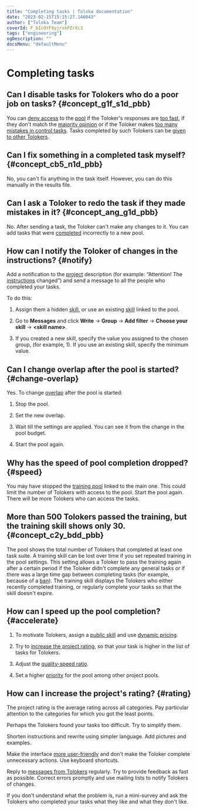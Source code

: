 ```yaml
---
title: "Completing tasks | Toloka documentation"
date: "2023-02-15T15:15:27.146043"
author: ["Toloka Team"]
coverId: F_bIcOYF9yjrxkPZrXc3
tags: ["engineering"]
ogDescription: ""
docsMenu: "defaultMenu"
---
```



# Completing tasks

## Can I disable tasks for Tolokers who do a poor job on tasks? {#concept_g1f_s1d_pbb}

You can [deny access](/docs-new/glossary#banned-worker) to the [pool](/docs-new/glossary#pool) if the Toloker's responses are [too fast](/docs-new/guide/control#fast-answers), if they don't match the [majority opinion](/docs-new/guide/mvote) or if the Toloker makes [too many mistakes in control tasks](/docs-new/guide/goldenset). Tasks completed by such Tolokers can be [given to other Tolokers](/docs-new/guide/restore-task-overlap).

## Can I fix something in a completed task myself? {#concept_cb5_n1d_pbb}

No, you can't fix anything in the task itself. However, you can do this manually in the results file.

## Can I ask a Toloker to redo the task if they made mistakes in it? {#concept_ang_g1d_pbb}

No. After sending a task, the Toloker can't make any changes to it. You can add tasks that were [completed](/docs-new/glossary#submitted-answers) incorrectly to a new pool.

## How can I notify the Toloker of changes in the instructions? {#notify}

Add a notification to the [project](/docs-new/glossary#project) description (for example: “Attention! The [instructions](/docs-new/glossary#instructions) changed”) and send a message to all the people who completed your tasks.

To do this:

1. Assign them a hidden [skill](/docs-new/glossary#skill), or use an existing [skill](/docs-new/guide/nav-assign) linked to the pool.

1. Go to **Messages** and click **Write** → **Group** → **Add filter** → **Choose your skill** → **&lt;skill name&gt;**.

1. If you created a new skill, specify the value you assigned to the chosen group, (for example, 1). If you use an existing skill, specify the minimum value.

## Can I change overlap after the pool is started? {#change-overlap}

Yes. To change [overlap](/docs-new/glossary#overlap) after the pool is started:

1. Stop the pool.

1. Set the new overlap.

1. Wait till the settings are applied. You can see it from the change in the pool budget.

1. Start the pool again.

## Why has the speed of pool completion dropped? {#speed}

You may have stopped the [training pool](/docs-new/glossary#training-pool) linked to the main one. This could limit the number of Tolokers with access to the pool. Start the pool again. There will be more Tolokers who can access the tasks.

## More than 500 Tolokers passed the training, but the training skill shows only 30. {#concept_c2y_bdd_pbb}

The pool shows the total number of Tolokers that completed at least one task suite. A training skill can be lost over time if you set repeated training in the pool settings. This setting allows a Toloker to pass the training again after a certain period if the Toloker didn't complete any general tasks or if there was a large time gap between completing tasks (for example, because of a [ban](/docs-new/glossary#banned-worker)). The training skill displays the Tolokers who either recently completed training, or regularly complete your tasks so that the skill doesn't expire.

## How can I speed up the pool completion? {#accelerate}

1. To motivate Tolokers, assign a [public skill](/docs-new/guide/nav-create#public) and use [dynamic pricing](/docs-new/guide/dynamic-pricing).

1. Try to [increase the project rating](#rating), so that your task is higher in the list of tasks for Tolokers.

1. Adjust the [quality-speed ratio](/docs-new/guide/adjust).

1. Set a higher [priority](/docs-new/guide/pool_poolparams#priority) for the pool among other project pools.

## How can I increase the project's rating? {#rating}

The project rating is the average rating across all categories. Pay particular attention to the categories for which you got the least points.

<Definition title="Low rating for “Will you take similar tasks in the future”">

Perhaps the Tolokers found your tasks too difficult. Try to simplify them.

</Definition>

<Definition title="Low rating for “Clarity of instructions”">

Shorten instructions and rewrite using simpler language. Add pictures and examples.

</Definition>

<Definition title="Low rating for “Task interface usability”">

Make the interface [more user-friendly](/docs-new/guide/spec) and don't make the Toloker complete unnecessary actions. Use keyboard shortcuts.

</Definition>

<Definition title="Low rating for “Communication with the requester”">

Reply to [messages from Tolokers](/docs-new/guide/messaging) regularly. Try to provide feedback as fast as possible. Correct errors promptly and use mailing lists to notify Tolokers of changes.

</Definition>

If you don't understand what the problem is, run a mini-survey and ask the Tolokers who completed your tasks what they like and what they don't like.

<ContactGuideSupport/>
